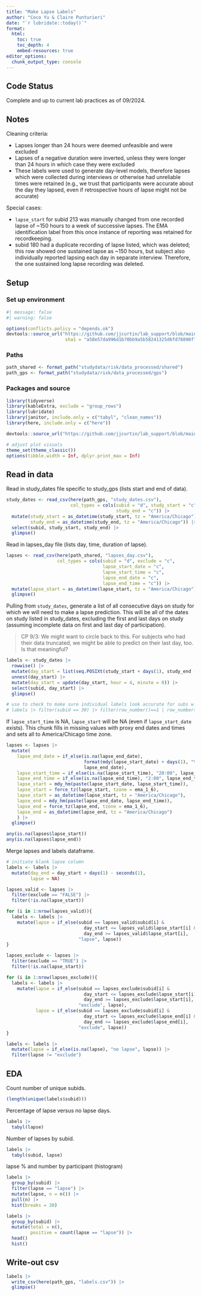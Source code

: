 ```yaml
---
title: "Make Lapse Labels"
author: "Coco Yu & Claire Punturieri"
date: "`r lubridate::today()`"
format: 
  html:
    toc: true 
    toc_depth: 4
    embed-resources: true
editor_options: 
  chunk_output_type: console
---
```


## Code Status

Complete and up to current lab practices as of 09/2024.

## Notes

Cleaning criteria:

- Lapses longer than 24 hours were deemed unfeasible and were excluded
- Lapses of a negative duration were inverted, unless they were longer than
24 hours in which case they were excluded
- These labels were used to generate day-level models, therefore lapses which were
collected during interviews or otherwise had unreliable times were retained (e.g., we
trust that participants were accurate about the day they lapsed, even if retrospective
hours of lapse might not be accurate)

Special cases:

- `lapse_start` for subid 213 was manually changed from one recorded lapse of ~150 hours
to a week of successive lapses. The EMA identification label from this once instance of reporting
was retained for recordkeeping.
- subid 180 had a duplicate recording of lapse listed, which was deleted; this row showed one
sustained lapse as ~150 hours, but subject also individually reported lapsing each day in separate
interview. Therefore, the one sustained long lapse recording was deleted.

## Setup

### Set up environment
```r
#| message: false
#| warning: false

options(conflicts.policy = "depends.ok")
devtools::source_url("https://github.com/jjcurtin/lab_support/blob/main/format_path.R?raw=true", 
                      sha1 = "a58e57da996d1b70bb9a5b58241325d6fd78890f")
```

### Paths
```r
path_shared <- format_path("studydata/risk/data_processed/shared")
path_gps <- format_path("studydata/risk/data_processed/gps")
```

### Packages and source
```r
library(tidyverse)
library(kableExtra, exclude = "group_rows")
library(lubridate)
library(janitor, include.only = c("tabyl", "clean_names"))
library(here, include.only = c("here"))

devtools::source_url("https://github.com/jjcurtin/lab_support/blob/main/fun_eda.R?raw=true")

# adjust plot visuals
theme_set(theme_classic())
options(tibble.width = Inf, dplyr.print_max = Inf)
```

## Read in data

Read in study_dates file specific to study_gps (lists start and end of data).
```r
study_dates <- read_csv(here(path_gps, "study_dates.csv"),
                        col_types = cols(subid = "d", study_start = "c", 
                                         study_end = "c")) |> 
  mutate(study_start = as_datetime(study_start, tz = "America/Chicago"),
         study_end = as_datetime(study_end, tz = "America/Chicago")) |> 
  select(subid, study_start, study_end) |>
  glimpse()
```

Read in lapses_day file (lists day, time, duration of lapse).
```r
lapses <- read_csv(here(path_shared, "lapses_day.csv"),
                   col_types = cols(subid = "d", exclude = "c",
                                    lapse_start_date = "c", 
                                    lapse_start_time = "c",
                                    lapse_end_date = "c",
                                    lapse_end_time = "c")) |> 
  mutate(lapse_start = as_datetime(lapse_start, tz = "America/Chicago")) |> 
  glimpse()
```

Pulling from `study_dates`, generate a list of all consecutive days on study for which we will
need to make a lapse prediction. This will be all of the dates on study listed in study_dates,
excluding the first and last days on study (assuming incomplete data on first and last day of
participation).

> CP 9/3: We might want to circle back to this. For subjects who had their data truncated, we might
be able to predict on their last day, too. Is that meaningful?

```r
labels <- study_dates |> 
  rowwise() |>
  mutate(day_start = list(seq.POSIXt(study_start + days(1), study_end - days(1), by = "day"))) |> 
  unnest(day_start) |>
  mutate(day_start = update(day_start, hour = 4, minute = 0)) |> 
  select(subid, day_start) |> 
  glimpse()

# use to check to make sure individual labels look accurate for subs w filtered dates
# labels |> filter(subid == 30) |> filter(row_number()==1 | row_number()==n())
```

If `lapse_start_time` is NA, `lapse_start` will be NA (even if `lapse_start_date` exists).
This chunk fills in missing values with proxy end dates and times and sets all to
America/Chicago time zone.
```r
lapses <- lapses |> 
  mutate(
    lapse_end_date = if_else(is.na(lapse_end_date),
                             format(mdy(lapse_start_date) + days(1), "%m/%d/%Y"),
                             lapse_end_date),
    lapse_start_time = if_else(is.na(lapse_start_time), "20:00", lapse_start_time),
    lapse_end_time = if_else(is.na(lapse_end_time), "2:00", lapse_end_time),
    lapse_start = mdy_hm(paste(lapse_start_date, lapse_start_time)),
    lapse_start = force_tz(lapse_start, tzone = ema_1_6),
    lapse_start = as_datetime(lapse_start, tz = "America/Chicago"),
    lapse_end = mdy_hm(paste(lapse_end_date, lapse_end_time)),
    lapse_end = force_tz(lapse_end, tzone = ema_1_6),
    lapse_end = as_datetime(lapse_end, tz = "America/Chicago")
    ) |> 
  glimpse()

any(is.na(lapses$lapse_start))
any(is.na(lapses$lapse_end))
```

Merge lapses and labels dataframe.
```r
# initiate blank lapse column
labels <- labels |> 
  mutate(day_end = day_start + days(1) - seconds(1),
         lapse = NA)

lapses_valid <- lapses |> 
  filter(exclude == "FALSE") |> 
  filter(!is.na(lapse_start))

for (i in 1:nrow(lapses_valid)){
  labels <- labels |> 
    mutate(lapse = if_else(subid == lapses_valid$subid[i] &
                             day_start <= lapses_valid$lapse_start[i] &
                             day_end >= lapses_valid$lapse_start[i],
                           "lapse", lapse))
}

lapses_exclude <- lapses |> 
  filter(exclude == "TRUE") |> 
  filter(!is.na(lapse_start))

for (i in 1:nrow(lapses_exclude)){
  labels <- labels |> 
    mutate(lapse = if_else(subid == lapses_exclude$subid[i] &
                             day_start <= lapses_exclude$lapse_start[i] &
                             day_end >= lapses_exclude$lapse_start[i],
                           "exclude", lapse),
           lapse = if_else(subid == lapses_exclude$subid[i] &
                             day_start <= lapses_exclude$lapse_end[i] &
                             day_end >= lapses_exclude$lapse_end[i],
                           "exclude", lapse))
}

labels <- labels |> 
  mutate(lapse = if_else(is.na(lapse), "no lapse", lapse)) |> 
  filter(lapse != "exclude")
```

## EDA

Count number of unique subids.
```r
(length(unique(labels$subid)))
```

Percentage of lapse versus no lapse days.
```r
labels |> 
  tabyl(lapse)
```

Number of lapses by subid.
```r
labels |> 
  tabyl(subid, lapse)
```

lapse % and number by participant (histogram)
```r
labels |>
  group_by(subid) |>
  filter(lapse == "lapse") |> 
  mutate(lapse, n = n()) |>
  pull(n) |> 
  hist(breaks = 30)
```

```r
labels |>
  group_by(subid) |> 
  mutate(total = n(),
         positive = count(lapse == "lapse")) |>
  head()
  hist()
```

## Write-out csv

```r
labels |> 
  write_csv(here(path_gps, "labels.csv")) |> 
  glimpse()
```